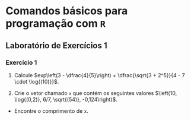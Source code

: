 # Comandos básicos para programação com `R`

## Laboratório de Exercícios 1

### Exercício 1

1. Calcule $exp\left(3 - \dfrac{4}{5}\right) + \dfrac{\sqrt{3 + 2^5}}{4 - 7 \cdot \log{(10)}}$.

2. Crie o vetor chamado `x` que contém os seguintes valores $\left(10, \log{(0,2)}, 6/7, \sqrt{(54)}, -0,124\right)$.

  * Encontre o comprimento de `x`.

